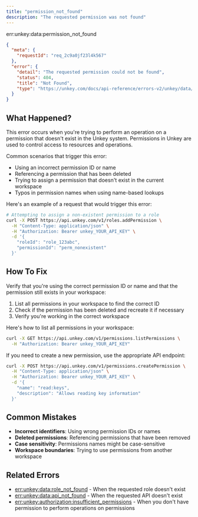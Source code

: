 ```yaml
---
title: "permission_not_found"
description: "The requested permission was not found"
---
```


<Danger>
err:unkey:data:permission_not_found
</Danger>


```json Example
{
  "meta": {
    "requestId": "req_2c9a0jf23l4k567"
  },
  "error": {
    "detail": "The requested permission could not be found",
    "status": 404,
    "title": "Not Found",
    "type": "https://unkey.com/docs/api-reference/errors-v2/unkey/data/permission_not_found"
  }
}
```

## What Happened?

This error occurs when you're trying to perform an operation on a permission that doesn't exist in the Unkey system. Permissions in Unkey are used to control access to resources and operations.

Common scenarios that trigger this error:
- Using an incorrect permission ID or name
- Referencing a permission that has been deleted
- Trying to assign a permission that doesn't exist in the current workspace
- Typos in permission names when using name-based lookups

Here's an example of a request that would trigger this error:

```bash
# Attempting to assign a non-existent permission to a role
curl -X POST https://api.unkey.com/v1/roles.addPermission \
  -H "Content-Type: application/json" \
  -H "Authorization: Bearer unkey_YOUR_API_KEY" \
  -d '{
    "roleId": "role_123abc",
    "permissionId": "perm_nonexistent"
  }'
```

## How To Fix

Verify that you're using the correct permission ID or name and that the permission still exists in your workspace:

1. List all permissions in your workspace to find the correct ID
2. Check if the permission has been deleted and recreate it if necessary
3. Verify you're working in the correct workspace

Here's how to list all permissions in your workspace:

```bash
curl -X GET https://api.unkey.com/v1/permissions.listPermissions \
  -H "Authorization: Bearer unkey_YOUR_API_KEY"
```

If you need to create a new permission, use the appropriate API endpoint:

```bash
curl -X POST https://api.unkey.com/v1/permissions.createPermission \
  -H "Content-Type: application/json" \
  -H "Authorization: Bearer unkey_YOUR_API_KEY" \
  -d '{
    "name": "read:keys",
    "description": "Allows reading key information"
  }'
```

## Common Mistakes

- **Incorrect identifiers**: Using wrong permission IDs or names
- **Deleted permissions**: Referencing permissions that have been removed
- **Case sensitivity**: Permissions names might be case-sensitive
- **Workspace boundaries**: Trying to use permissions from another workspace

## Related Errors
- [err:unkey:data:role_not_found](./role_not_found) - When the requested role doesn't exist
- [err:unkey:data:api_not_found](./api_not_found) - When the requested API doesn't exist
- [err:unkey:authorization:insufficient_permissions](../authorization/insufficient_permissions) - When you don't have permission to perform operations on permissions
